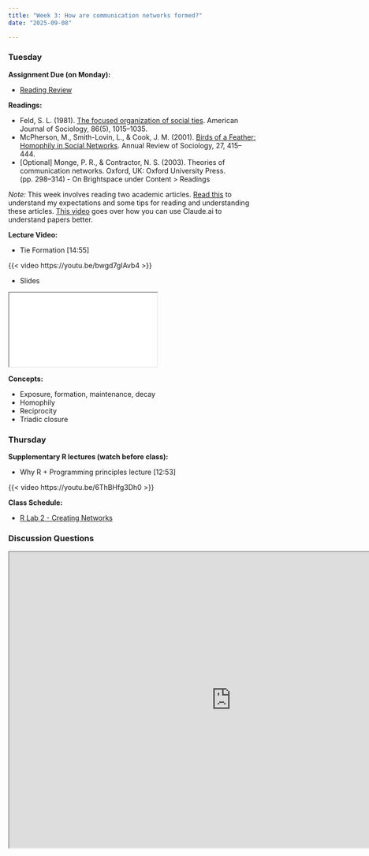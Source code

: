 ```yaml
---
title: "Week 3: How are communication networks formed?"
date: "2025-09-08"

---
```


### Tuesday

**Assignment Due (on Monday):**

* [Reading Review](/syllabus/syllabus.qmd#reading-review-assignments)


**Readings:** 

* Feld, S. L. (1981). [The focused organization of social ties](https://www.jstor.org/stable/2778746). American Journal of Sociology, 86(5), 1015–1035.
* McPherson, M., Smith-Lovin, L., & Cook, J. M. (2001). [Birds of a Feather: Homophily in Social Networks](https://www-jstor-org.ezproxy.lib.purdue.edu/stable/2678628). Annual Review of Sociology, 27, 415–444.
* [Optional] Monge, P. R., & Contractor, N. S. (2003). Theories of communication networks. Oxford, UK: Oxford University Press. (pp. 298–314) - On Brightspace under Content > Readings

*Note:* This week involves reading two academic articles. [Read this](/syllabus/syllabus.qmd#reading-academic-articles) to understand my expectations and some tips for reading and understanding these articles. [This video](https://www.youtube.com/watch?v=IX8eGg_7gF4) goes over how you can use Claude.ai to understand papers better.

**Lecture Video:**


* Tie Formation [14:55]

{{< video https://youtu.be/bwgd7gIAvb4 >}}

* Slides

<iframe class='slide-deck' src="/lectures/content_lectures/tie_formation.html"> </iframe>

**Concepts:**

* Exposure, formation, maintenance, decay
* Homophily
* Reciprocity
* Triadic closure

<!--
**Class Slides:**

* Class Slides

<iframe class='slide-deck' src='/lectures/class_lectures/week_3.html"/>

-->

### Thursday

**Supplementary R lectures (watch before class):**

* Why R + Programming principles lecture [12:53]

{{< video https://youtu.be/6ThBHfg3Dh0 >}} 

**Class Schedule:**

* [R Lab 2 - Creating Networks](/assignments/r_lab_2_%E2%80%93_creating_networks.qmd)

### Discussion Questions

<iframe src="https://pollev-embeds.com/discourses/sa3hbQlw4Mi1BAI1QPG9r/respond" width="900px" height="600px"></iframe>